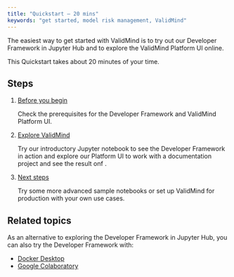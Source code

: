 ```yaml
---
title: "Quickstart — 20 mins"
keywords: "get started, model risk management, ValidMind"
---
```


The easiest way to get started with ValidMind is to try out our Developer Framework in Jupyter Hub and to explore the ValidMind Platform UI online. 

This Quickstart takes about 20 minutes of your time.

## Steps

1. [Before you begin](before-you-begin.qmd)

   Check the prerequisites for the Developer Framework and ValidMind Platform UI.

2. [Explore ValidMind](explore-validmind.qmd)

   Try our introductory Jupyter notebook to see the Developer Framework in action and explore our Platform UI to work with a documentation project and see the result onf .

4. [Next steps](next-steps.qmd)

   Try some more advanced sample notebooks or set up ValidMind for production with your own use cases.

## Related topics

As an alternative to exploring the Developer Framework in Jupyter Hub, you can also try the Developer Framework with:

- [Docker Desktop](try-developer-framework-with-docker.qmd) 
- [Google Colaboratory](try-developer-framework-with-colab.qmd)